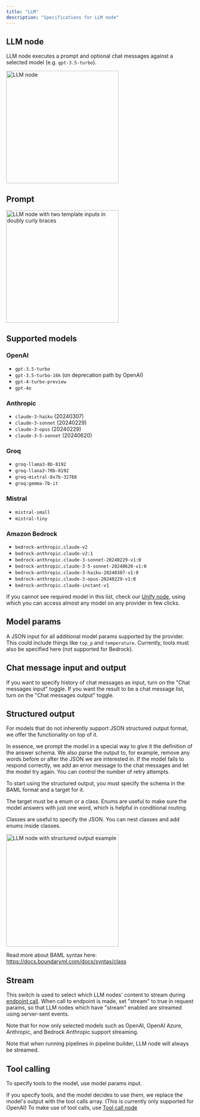 ```yaml
---
title: "LLM"
description: "Specifications for LLM node"
---
```



## LLM node

LLM node executes a prompt and optional chat messages against a selected model (e.g. `gpt-3.5-turbo`).

<LLMNodeDescriptionSnippet node_type="LLM" />

<Frame caption="LLM node with Chat messages">
<img height="300" src="/images/pipeline-builder/llm-with-chat-messages.png" alt="LLM node"/>
</Frame>

## Prompt

<LLMNodePromptTemplatingSnippet />

<Frame>
  <img
    height="300"
    src="/images/pipeline-builder/llm-write-poem.png" alt="LLM node with two template inputs in doubly curly braces"/>
</Frame>

## Supported models

### OpenAI

- `gpt-3.5-turbo`
- `gpt-3.5-turbo-16k` (on deprecation path by OpenAI)
- `gpt-4-turbo-preview`
- `gpt-4o`

### Anthropic

- `claude-3-haiku` (20240307)
- `claude-3-sonnet` (20240229)
- `claude-3-opus` (20240229)
- `claude-3-5-sonnet` (20240620)

### Groq

- `groq-llama3-8b-8192`
- `groq-llana3-70b-8192`
- `groq-mixtral-8x7b-32768`
- `groq:gemma-7b-it`

### Mistral

- `mistral-small`
- `mistral-tiny`

### Amazon Bedrock

- `bedrock-anthropic.claude-v2`
- `bedrock-anthropic.claude-v2:1`
- `bedrock-anthropic.claude-3-sonnet-20240229-v1:0`
- `bedrock-anthropic.claude-3-5-sonnet-20240620-v1:0`
- `bedrock-anthropic.claude-3-haiku-20240307-v1:0`
- `bedrock-anthropic.claude-3-opus-20240229-v1:0`
- `bedrock-anthropic.claude-instant-v1`

<Tip>If you cannot see required model in this list, check our [Unify node](/nodes/unify), using which you can access almost any model on any provider in few clicks.</Tip>

## Model params

A JSON input for all additional model params supported by the provider. This could include things like `top_p` and `temperature`.
Currently, tools must also be specified here (not supported for Bedrock).

## Chat message input and output

If you want to specify history of chat messages as input, turn on the "Chat messages input" toggle.
If you want the result to be a chat message list, turn on the "Chat messages output" toggle.

## Structured output

For models that do not inherently support JSON structured output format, we offer the functionality on top of it.

In essence, we prompt the model in a special way to give it the definition of the answer schema. We also parse the output to,
for example, remove any words before or after the JSON we are interested in. If the model fails to respond correctly,
we add an error message to the chat messages and let the model try again. You can control the number of retry attempts.

To start using the structured output, you must specify the schema in the BAML format and a target for it.

The target must be a enum or a class. Enums are useful to make sure the model answers with just one word, which is helpful in conditional routing.

Classes are useful to specify the JSON. You can nest classes and add enums inside classes.

<Frame>
  <img
    height="300"
    src="/images/pipeline-builder/llm-structured-output.png" alt="LLM node with structured output example"/>
</Frame>

Read more about BAML syntax here: https://docs.boundaryml.com/docs/syntax/class

## Stream

This switch is used to select which LLM nodes' content to stream during [endpoint call](/api-reference/endpoint/endpoint_run).
When call to endpoint is made, set "stream" to true in request params, so that LLM nodes which have "stream" enabled are streamed using server-sent events.

Note that for now only selected models such as OpenAI, OpenAI Azure, Anthropic, and Bedrock Anthropic support streaming.

Note that when running pipelines in pipeline builder, LLM node will always be streamed.

## Tool calling

To specify tools to the model, use model params input.

If you specify tools, and the model decides to use them, we replace the model's output with the tool calls array. (This is currently only supported for OpenAI)
To make use of tool calls, use [Tool call node](/nodes/tool-call)
